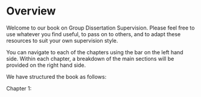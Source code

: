 # Overview {.unnumbered}

Welcome to our book on Group Dissertation Supervision. Please feel free to use whatever you find useful, to pass on to others, and to adapt these resources to suit your own supervision style. 

You can navigate to each of the chapters using the bar on the left hand side. Within each chapter, a breakdown of the main sections will be provided on the right hand side. 

We have structured the book as follows:

Chapter 1: 
